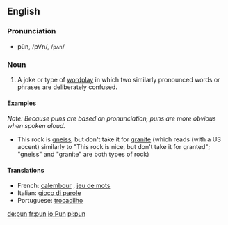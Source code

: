 ==English==
=== Pronunciation ===
*pŭn, /pVn/, /<tt>pʌn</tt>/

=== Noun ===
{{en-noun-reg}}

# A joke or type of [[wordplay]] in which two similarly pronounced words or phrases are deliberately confused.

==== Examples ====
''Note: Because puns are based on pronunciation, puns are more obvious when spoken aloud.''
*This rock is [[gneiss]], but don't take it for [[granite]] (which reads (with a US accent) similarly to "This rock is nice, but don't take it for granted"; "gneiss" and "granite" are both types of rock)

====Translations====
*French: [[calembour]] {{m}}, [[jeu de mots]] {{m}}
*Italian: [[gioco di parole]]
*Portuguese: [[trocadilho]] {{m}}

[[de:pun]]
[[fr:pun]]
[[io:Pun]]
[[pl:pun]]